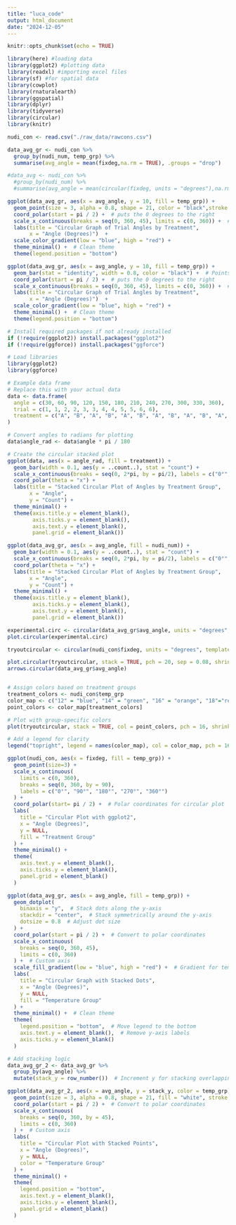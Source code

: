 ```yaml
---
title: "luca_code"
output: html_document
date: "2024-12-05"
---
```


```r
knitr::opts_chunk$set(echo = TRUE)
```

```r
library(here) #loading data
library(ggplot2) #plotting data
library(readxl) #importing excel files
library(sf) #for spatial data
library(cowplot)
library(rnaturalearth)
library(ggspatial)
library(dplyr)
library(tidyverse)
library(circular)
library(knitr)
```

```r
nudi_con <- read.csv("./raw_data/rawcons.csv")
```


```r

data_avg_gr <- nudi_con %>%
  group_by(nudi_num, temp_grp) %>% 
  summarise(avg_angle = mean(fixdeg,na.rm = TRUE), .groups = "drop")

#data_avg <- nudi_con %>%
  #group_by(nudi_num) %>% 
  #summarise(avg_angle = mean(circular(fixdeg, units = "degrees"),na.rm = TRUE), .groups = "drop")

ggplot(data_avg_gr, aes(x = avg_angle, y = 10, fill = temp_grp)) +
  geom_point(size = 3, alpha = 0.8, shape = 21, color = "black",stroke = 0.5) +  # Points sized and slightly transparent
  coord_polar(start = pi / 2) +  # puts the 0 degrees to the right
  scale_x_continuous(breaks = seq(0, 360, 45), limits = c(0, 360)) +  # Custom axis
  labs(title = "Circular Graph of Trial Angles by Treatment",
       x = "Angle (Degrees)")  +
  scale_color_gradient(low = "blue", high = "red") +
  theme_minimal() +  # Clean theme
  theme(legend.position = "bottom") 

ggplot(data_avg_gr, aes(x = avg_angle, y = 10, fill = temp_grp)) +
  geom_bar(stat = "identity", width = 0.8, color = "black") +  # Points sized and slightly transparent
  coord_polar(start = pi / 2) +  # puts the 0 degrees to the right
  scale_x_continuous(breaks = seq(0, 360, 45), limits = c(0, 360)) +  # Custom axis
  labs(title = "Circular Graph of Trial Angles by Treatment",
       x = "Angle (Degrees)")  +
  scale_color_gradient(low = "blue", high = "red") +
  theme_minimal() +  # Clean theme
  theme(legend.position = "bottom") 
```

```r
# Install required packages if not already installed
if (!require(ggplot2)) install.packages("ggplot2")
if (!require(ggforce)) install.packages("ggforce")

# Load libraries
library(ggplot2)
library(ggforce)

# Example data frame
# Replace this with your actual data
data <- data.frame(
  angle = c(30, 60, 90, 120, 150, 180, 210, 240, 270, 300, 330, 360),
  trial = c(1, 1, 2, 2, 3, 3, 4, 4, 5, 5, 6, 6),
  treatment = c("A", "B", "A", "B", "A", "B", "A", "B", "A", "B", "A", "B")
)

# Convert angles to radians for plotting
data$angle_rad <- data$angle * pi / 180

# Create the circular stacked plot
ggplot(data, aes(x = angle_rad, fill = treatment)) +
  geom_bar(width = 0.1, aes(y = ..count..), stat = "count") +
  scale_x_continuous(breaks = seq(0, 2*pi, by = pi/2), labels = c("0°", "90°", "180°", "270°", "360°")) +
  coord_polar(theta = "x") +
  labs(title = "Stacked Circular Plot of Angles by Treatment Group",
       x = "Angle",
       y = "Count") +
  theme_minimal() +
  theme(axis.title.y = element_blank(),
        axis.ticks.y = element_blank(),
        axis.text.y = element_blank(),
        panel.grid = element_blank())

```
```r
ggplot(data_avg_gr, aes(x = avg_angle, fill = nudi_num)) +
  geom_bar(width = 0.1, aes(y = ..count..), stat = "count") +
  scale_x_continuous(breaks = seq(0, 2*pi, by = pi/2), labels = c("0°", "90°", "180°", "270°", "360°")) +
  coord_polar(theta = "x") +
  labs(title = "Stacked Circular Plot of Angles by Treatment Group",
       x = "Angle",
       y = "Count") +
  theme_minimal() +
  theme(axis.title.y = element_blank(),
        axis.ticks.y = element_blank(),
        axis.text.y = element_blank(),
        panel.grid = element_blank())
```
```r
experimental.circ <- circular(data_avg_gr$avg_angle, units = "degrees", template = "geographics")
plot.circular(experimental.circ) 

tryoutcircular <- circular(nudi_con$fixdeg, units = "degrees", template = "none", rotation = "clock", color = nudi_con$temp_grp )

plot.circular(tryoutcircular, stack = TRUE, pch = 20, sep = 0.08, shrink = 1.6)
arrows.circular(data_avg_gr$avg_angle)


# Assign colors based on treatment groups
treatment_colors <- nudi_con$temp_grp
color_map <- c("12" = "blue", "14" = "green", "16" = "orange", "18"="red")
point_colors <- color_map[treatment_colors]

# Plot with group-specific colors
plot(tryoutcircular, stack = TRUE, col = point_colors, pch = 16, shrink = 1.5)

# Add a legend for clarity
legend("topright", legend = names(color_map), col = color_map, pch = 16)
```
```r
ggplot(nudi_con, aes(x = fixdeg, fill = temp_grp)) +
  geom_point(size=3) +
  scale_x_continuous(
    limits = c(0, 360),
    breaks = seq(0, 360, by = 90),
    labels = c("0°", "90°", "180°", "270°", "360°")
  ) +
  coord_polar(start= pi / 2) +  # Polar coordinates for circular plot
  labs(
    title = "Circular Plot with ggplot2",
    x = "Angle (Degrees)",
    y = NULL,
    fill = "Treatment Group"
  ) +
  theme_minimal() +
  theme(
    axis.text.y = element_blank(),
    axis.ticks.y = element_blank(),
    panel.grid = element_blank()
  )
```
```r
ggplot(data_avg_gr, aes(x = avg_angle, fill = temp_grp)) +
  geom_dotplot(
    binaxis = "y",  # Stack dots along the y-axis
    stackdir = "center",  # Stack symmetrically around the y-axis
    dotsize = 0.8  # Adjust dot size
  ) +
  coord_polar(start = pi / 2) +  # Convert to polar coordinates
  scale_x_continuous(
    breaks = seq(0, 360, 45), 
    limits = c(0, 360)
  ) +  # Custom axis
  scale_fill_gradient(low = "blue", high = "red") +  # Gradient for temp_grp
  labs(
    title = "Circular Graph with Stacked Dots",
    x = "Angle (Degrees)",
    y = NULL,
    fill = "Temperature Group"
  ) +
  theme_minimal() +  # Clean theme
  theme(
    legend.position = "bottom",  # Move legend to the bottom
    axis.text.y = element_blank(),  # Remove y-axis labels
    axis.ticks.y = element_blank()
  )
```

```r
# Add stacking logic
data_avg_gr_2 <- data_avg_gr %>%
  group_by(avg_angle) %>%
  mutate(stack_y = row_number())  # Increment y for stacking overlapping points

ggplot(data_avg_gr_2, aes(x = avg_angle, y = stack_y, color = temp_grp)) +
  geom_point(size = 3, alpha = 0.8, shape = 21, fill = "white", stroke = 0.5) +  # Add black outline
  coord_polar(start = pi / 2) +  # Convert to polar coordinates
  scale_x_continuous(
    breaks = seq(0, 360, by = 45), 
    limits = c(0, 360)
  ) +  # Custom axis
  labs(
    title = "Circular Plot with Stacked Points",
    x = "Angle (Degrees)",
    y = NULL,
    color = "Temperature Group"
  ) +
  theme_minimal() +
  theme(
    legend.position = "bottom",
    axis.text.y = element_blank(),
    axis.ticks.y = element_blank(),
    panel.grid = element_blank()
  )
```


